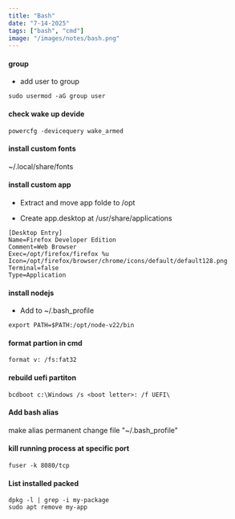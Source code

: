 ```yaml
---
title: "Bash"
date: "7-14-2025"
tags: ["bash", "cmd"]
image: "/images/notes/bash.png"
---
```

#### group

- add user to group

```
sudo usermod -aG group user
```

#### check wake up devide

```
powercfg -devicequery wake_armed
```

#### install custom fonts

~/.local/share/fonts

#### install custom app

- Extract and move app folde to /opt

- Create app.desktop at /usr/share/applications

```
[Desktop Entry]
Name=Firefox Developer Edition
Comment=Web Browser
Exec=/opt/firefox/firefox %u   
Icon=/opt/firefox/browser/chrome/icons/default/default128.png
Terminal=false
Type=Application
```

#### install nodejs

- Add to ~/.bash_profile

```
export PATH=$PATH:/opt/node-v22/bin
```

#### format partion in cmd

```
format v: /fs:fat32
```

#### rebuild uefi partiton

```shell
bcdboot c:\Windows /s <boot letter>: /f UEFI\
```

#### Add bash alias

make alias permanent change file "~/.bash_profile"

#### kill running process at specific port

```
fuser -k 8080/tcp
```

#### List installed packed

```
dpkg -l | grep -i my-package
sudo apt remove my-app
```
